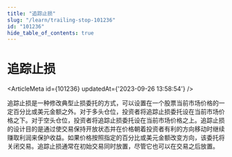 ```yaml
---
title: "追踪止损"
slug: "/learn/trailing-stop-101236"
id: "101236"
hide_table_of_contents: true
---
```



# 追踪止损

<ArticleMeta id={101236} updatedAt={'2023-09-26 13:58:54'} />
<div className='border-solid border-b border-t-0 my-4 border-[var(--ifm-color-gray-300)]' />

追踪止损是一种修改典型止损委托的方式，可以设置在一个股票当前市场价格的一定百分比或美元金额之外。对于多头仓位，投资者将追踪止损委托设在当前市场价格之下。对于空头仓位，投资者将追踪止损委托设在当前市场价格之上。追踪止损的设计目的是通过使交易保持开放状态并在价格朝着投资者有利的方向移动时继续赚取利润来保护收益。如果价格按照指定的百分比或美元金额改变方向，该委托将关闭交易。追踪止损通常在初始交易同时放置，尽管它也可以在交易之后放置。
